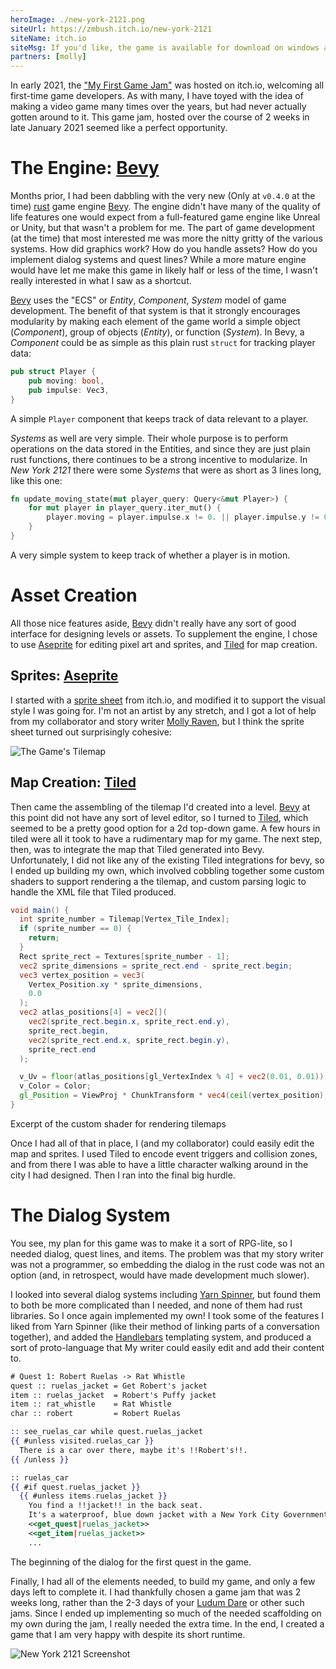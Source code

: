 ```yaml
---
heroImage: ./new-york-2121.png
siteUrl: https://zmbush.itch.io/new-york-2121
siteName: itch.io
siteMsg: If you'd like, the game is available for download on windows at
partners: [molly]
---
```


In early 2021, the ["My First Game Jam"][mfgj] was hosted on itch.io, welcoming
all first-time game developers. As with many, I have toyed with the idea of
making a video game many times over the years, but had never actually gotten
around to it. This game jam, hosted over the course of 2 weeks in late January
2021 seemed like a perfect opportunity.

# The Engine: [Bevy][bevy]

Months prior, I had been dabbling with the very new (Only at `v0.4.0` at the
time) [rust][rustlang] game engine [Bevy][bevy]. The engine didn't have many of
the quality of life features one would expect from a full-featured game engine
like Unreal or Unity, but that wasn't a problem for me. The part of game
development (at the time) that most interested me was more the nitty gritty of
the various systems. How did graphics work? How do you handle assets? How do you
implement dialog systems and quest lines? While a more mature engine would have
let me make this game in likely half or less of the time, I wasn't really
interested in what I saw as a shortcut.

[Bevy][bevy] uses the "ECS" or _Entity_, _Component_, _System_ model of game
development. The benefit of that system is that it strongly encourages
modularity by making each element of the game world a simple object
(_Component_), group of objects (_Entity_), or function (_System_). In Bevy, a
_Component_ could be as simple as this plain rust `struct` for tracking player
data:

```rust
pub struct Player {
    pub moving: bool,
    pub impulse: Vec3,
}
```

<Caption>
  A simple <code className='language-rust'>Player</code> component that keeps track of data relevant
  to a player.
</Caption>

_Systems_ as well are very simple. Their whole purpose is to perform operations
on the data stored in the Entities, and since they are just plain rust
functions, there continues to be a strong incentive to modularize. In
_New York 2121_ there were some _Systems_ that were as short as 3 lines long,
like this one:

```rust {2-4}
fn update_moving_state(mut player_query: Query<&mut Player>) {
    for mut player in player_query.iter_mut() {
        player.moving = player.impulse.x != 0. || player.impulse.y != 0.;
    }
}
```

<Caption>A very simple system to keep track of whether a player is in motion.</Caption>

# Asset Creation

All those nice features aside, [Bevy][bevy] didn't really have any sort of good
interface for designing levels or assets. To supplement the engine, I chose to
use [Aseprite][aseprite] for editing pixel art and sprites, and [Tiled][tiled]
for map creation.

## Sprites: [Aseprite][aseprite]

I started with a [sprite sheet][kenney] from itch.io, and modified it to support
the visual style I was going for. I'm not an artist by any stretch, and I got a
lot of help from my collaborator and story writer [Molly
Raven](https://mollyraven.com), but I think the sprite sheet turned out
surprisingly cohesive:

![The Game's Tilemap](./tilemap.png 'I started with a sprite sheet and added to it')

## Map Creation: [Tiled][tiled]

Then came the assembling of the tilemap I'd created into a level. [Bevy][bevy]
at this point did not have any sort of level editor, so I turned to
[Tiled][tiled], which seemed to be a pretty good option for a 2d top-down game.
A few hours in tiled were all it took to have a rudimentary map for my game. The
next step, then, was to integrate the map that Tiled generated into Bevy.
Unfortunately, I did not like any of the existing Tiled integrations for bevy,
so I ended up building my own, which involved cobbling together some custom
shaders to support rendering a the tilemap, and custom parsing logic to handle
the XML file that Tiled produced.

```glsl
void main() {
  int sprite_number = Tilemap[Vertex_Tile_Index];
  if (sprite_number == 0) {
    return;
  }
  Rect sprite_rect = Textures[sprite_number - 1];
  vec2 sprite_dimensions = sprite_rect.end - sprite_rect.begin;
  vec3 vertex_position = vec3(
    Vertex_Position.xy * sprite_dimensions,
    0.0
  );
  vec2 atlas_positions[4] = vec2[](
    vec2(sprite_rect.begin.x, sprite_rect.end.y),
    sprite_rect.begin,
    vec2(sprite_rect.end.x, sprite_rect.begin.y),
    sprite_rect.end
  );

  v_Uv = floor(atlas_positions[gl_VertexIndex % 4] + vec2(0.01, 0.01)) / AtlasSize;
  v_Color = Color;
  gl_Position = ViewProj * ChunkTransform * vec4(ceil(vertex_position), 1.0);
}
```

<Caption>Excerpt of the custom shader for rendering tilemaps</Caption>

Once I had all of that in place, I (and my collaborator) could easily edit the
map and sprites. I used Tiled to encode event triggers and collision zones, and
from there I was able to have a little character walking around in the city I
had designed. Then I ran into the final big hurdle.

# The Dialog System

You see, my plan for this game was to make it a sort of RPG-lite, so I needed
dialog, quest lines, and items. The problem was that my story writer was not a
programmer, so embedding the dialog in the rust code was not an option (and, in
retrospect, would have made development much slower).

I looked into several dialog systems including [Yarn Spinner][yarnspinner], but
found them to both be more complicated than I needed, and none of them had rust
libraries. So I once again implemented my own! I took some of the features I
liked from Yarn Spinner (like their method of linking parts of a conversation
together), and added the [Handlebars][handlebars] templating system, and
produced a sort of proto-language that My writer could easily edit and add their
content to.

```handlebars
# Quest 1: Robert Ruelas -> Rat Whistle
quest :: ruelas_jacket = Get Robert's jacket
item :: ruelas_jacket  = Robert's Puffy jacket
item :: rat_whistle    = Rat Whistle
char :: robert         = Robert Ruelas

:: see_ruelas_car while quest.ruelas_jacket
{{ #unless visited.ruelas_car }}
  There is a car over there, maybe it's !!Robert's!!.
{{ /unless }}

:: ruelas_car
{{ #if quest.ruelas_jacket }}
  {{ #unless items.ruelas_jacket }}
    You find a !!jacket!! in the back seat.
    It's a waterproof, blue down jacket with a New York City Government badge on it.
    <<get_quest|ruelas_jacket>>
    <<get_item|ruelas_jacket>>
    ...
```

<Caption>The beginning of the dialog for the first quest in the game.</Caption>

Finally, I had all of the elements needed, to build my game, and only a few days
left to complete it. I had thankfully chosen a game jam that was 2 weeks long,
rather than the 2-3 days of your [Ludum Dare][ludumdare] or other such jams.
Since I ended up implementing so much of the needed scaffolding on my own during
the jam, I really needed the extra time. In the end, I created a game that I am
very happy with despite its short runtime.

![New York 2121 Screenshot](./new-york-2121.png ' ')

[mfgj]: https://itch.io/jam/my-first-game-jam-winter-2021 'My First Game Jam: Winter 2021'
[rustlang]: https://rust-lang.org
[bevy]: https://bevyengine.org/ 'A refreshingly simple data-driven game engine built in Rust'
[aseprite]: https://www.aseprite.org/ 'Animated Sprite Editor & Pixel Art Tool'
[kenney]: https://kenney-assets.itch.io/rpg-urban-kit 'RPG Urban Kit'
[tiled]: https://www.mapeditor.org/ 'Flexible level editor'
[yarnspinner]: https://yarnspinner.dev/ 'The friendly tool for writing game dialog'
[handlebars]: https://docs.rs/handlebars/ 'Handlebars templating system'
[ludumdare]: https://ludumdare.com/ 'Ludum Dare'
